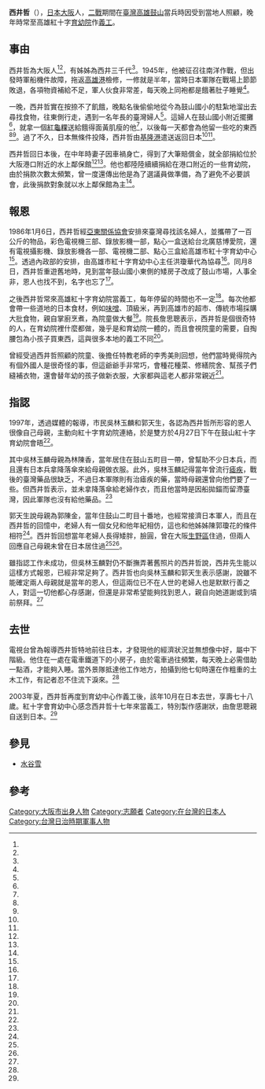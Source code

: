 {{Infobox Person
| name   = 西井哲
| image     =
| image_size     = 
| caption  = 
| birth_date  =  1925年
| birth_place =  {{EOJ}}[[大阪府|大阪府]]
| death_date  = {{death year and age|2003|1925}}
| death_place ={{JPN}}
| occupation = 
|alma_mater        = 
| office = 
| term_start = 
| term_end = 
| spouse = 
}}

'''西井哲'''（{{bd|1925年||2003年|10月|Nishii}}），[[日本|日本]][[大阪市|大阪]]人，[[二戰|二戰]]期間在[[臺灣|臺灣]][[高雄市_(州轄市)|高雄]][[鼓山區|鼓山]]當兵時因受到當地人照顧，晚年時常至高雄紅十字[[育幼院|育幼院]]作[[義工|義工]]。

==事由==
西井哲為大阪人<ref name="王翠璘"/><ref name="邱英明"/>，有姊姊為西井三千代<ref name="張碧玲1"/>。1945年，他被征召往南洋作戰，但出發時軍船機件故障，拖返[[高雄港|高雄港]]檢修，一修就是半年，當時日本軍隊在戰場上節節敗退，各項物資補給不足，軍人伙食非常差，每天晚上同袍都是餓著肚子睡覺<ref name="1986-01-09"/>。

一晚，西井哲實在按捺不了飢餓，晚點名後偷偷地從今為鼓山國小的駐紮地溜出去尋找食物，往東側行走，遇到一名年長的臺灣婦人<ref name="1986-01-09"/>。這婦人在鼓山國小附近擺攤<ref name="楊濡嘉"/>，就拿一個[[紅龜粿|紅龜粿]]送給餓得面黃肌瘦的他<ref name="邱英明"/>，以後每一天都會為他留一些吃的東西<ref name="楊濡嘉"/><ref name="張碧玲1"/>。過了不久，日本無條件投降，西井哲由[[基隆港|基隆港]]遣送返回日本<ref name="張碧玲1"/><ref name="1986-01-09"/>。

西井哲回日本後，在中年時妻子因車禍身亡，得到了大筆賠償金，就全部捐給位於大阪港口附近的水上鄰保館<ref name="張碧玲1"/><ref name="張碧玲2"/>。他也都陸陸續續捐給在港口附近的一些育幼院，由於捐款次數太頻繁，曾一度還傳出他是為了選議員做準備，為了避免不必要誤會，此後捐款對象就以水上鄰保館為主<ref name="張碧玲1"/>。

==報恩==
1986年1月6日，西井哲經[[亞東關係協會|亞東關係協會]]安排來臺灣尋找該名婦人，並攜帶了一百公斤的物品，彩色電視機三部、錄放影機一部，點心一盒送給台北廣慈博愛院，還有電視攝影機、錄放影機各一部、電視機二部、點心三盒給高雄市紅十字育幼中心<ref name="1986-01-08"/>。透過內政部的安排，由高雄市紅十字育幼中心主任洪瓊華代為協尋<ref name="邱英明"/>。同月8日，西井哲重遊舊地時，見到當年鼓山國小東側的矮房子改成了鼓山市場，人事全非，恩人也找不到，名字也忘了<ref name="1986-01-09"/>。

之後西井哲常來高雄紅十字育幼院當義工，每年停留的時間也不一定<ref name="張碧玲1"/>。每次他都會帶一些道地的日本食材，例如[[味噌|味噌]]、頂級米，再到高雄市的超市、傳統市場採購大批食物，親自掌廚烹煮，為院童做大餐<ref name="楊濡嘉"/>。院長詹思聰表示，西井哲是個很奇特的人，在育幼院裡什麼都做，幾乎是和育幼院一體的，而且會視院童的需要，自掏腰包為小孩子買東西，這與很多本地的義工不同<ref name="張碧玲1"/>。

曾經受過西井哲照顧的院童、後擔任特教老師的李秀美則回想，他們當時覺得院內有個外國人是很奇怪的事，但這爺爺手非常巧，會種花種菜、修繕院舍、幫孩子們縫補衣物，還會替年幼的孩子做新衣服，大家都與這老人都非常親近<ref name="張碧玲1"/>。

==指認==
1997年，透過媒體的報導，市民吳林玉麟和郭天生，各認為西井哲所形容的恩人很像自己母親，主動向紅十字育幼院連絡，於是雙方於4月27日下午在鼓山紅十字育幼院會晤<ref name="王翠璘"/>。

其中吳林玉麟母親為林陳香，當年居住在鼓山五町目一帶，曾幫助不少日本兵，而且還有日本兵拿降落傘來給母親做衣服。此外，吳林玉麟記得當年曾流行[[瘧疾|瘧疾]]，戰後的臺灣藥品很缺乏，不過日本軍隊則有治瘧疾的藥，當時母親還曾向他們要了一些。但西井哲表示，並未拿降落傘給老婦作衣，而且他當時是因船拋錨而留滯臺灣，因此軍隊也沒有給他藥品。<ref name="王翠璘"/>

郭天生說母親為郭陳金，當年住鼓山二町目十番地，也經常接濟日本軍人，而且在西井哲的回憶中，老婦人有一個女兒和他年紀相仿，這也和他姊姊陳郭瓊花的條件相符<ref name="王翠璘"/>。西井哲回想當年老婦人長得矮胖，臉圓，曾在大阪[[生野區|生野區]]住過，但兩人回應自己母親未曾在日本居住過<ref name="王翠璘"/><ref name="邱英明"/>。

雖指認工作未成功，但吳林玉麟對仍不斷撫弄著舊照片的西井哲說，西井先生能以這樣方式報恩，已經非常足夠了。西井哲也向吳林玉麟和郭天生表示感謝，說雖不能確定兩人母親就是當年的恩人，但這兩位已不在人世的老婦人也是默默行善之人，對這一切他都心存感謝，但還是非常希望能夠找到恩人，親自向她道謝或到墳前祭拜。<ref name="王翠璘"/>

==去世==
電視台曾為報導西井哲特地前往日本，才發現他的經濟狀況並無想像中好，屬中下階級。他住在一處在電車鐵道下的小房子，由於電車過往頻繁，每天晚上必需借助一點酒，才能夠入睡。當外景隊抵達他工作地方，拍攝到他七旬時還在作粗重的土木工作，有記者忍不住流下淚來。<ref name="張碧玲2"/>

2003年夏，西井哲再度到育幼中心作義工後，該年10月在日本去世，享壽七十八歲。紅十字會育幼中心感念西井哲十七年來當義工，特別製作感謝狀，由詹思聰親自送到日本。<ref name="楊濡嘉"/>
==參見==
*[[水谷雪|水谷雪]]

==參考==
{{portal box|人物|日本|高雄}}
{{reflist|1|refs=

<ref name="王翠璘">{{Cite news|url=|title=西井哲來台指認恩人沒有結果|author=王翠璘|language=zh-tw|newspaper=中國時報|date=1997-04-28|accessdate=}}</ref>

<ref name="楊濡嘉">{{Cite news|url=|title=西井爺爺紅會義工過世 從日本來台照顧育幼院童 17年不間斷 院長將赴日送感謝狀|author=楊濡嘉|language=zh-tw|newspaper=聯合報|date=2003-11-26|accessdate=}}</ref>

<ref name="1986-01-09">{{Cite news|url=|title=千里尋恩人 奈何人事皆非 西井哲 仍盼夙願得償|author=|language=zh-tw|newspaper=民生報|date=1986-01-09|accessdate=}}</ref>

<ref name="1986-01-08">{{Cite news|url=|title=昔日恩情今還願！ 日人西井哲尋訪壽山老友|author=|language=zh-tw|newspaper=民生報|date=1986-01-08|accessdate=}}</ref>

<ref name="邱英明">{{Cite news|url=|title=日人西井哲 把愛留給台灣孤兒 昔年受婦人濟助 高雄尋恩人未果|author=邱英明|language=zh-tw|newspaper=聯合報|date=1997-04-28|accessdate=}}</ref>

<ref name="張碧玲1">{{Cite news|url=|title=感念台灣情日人西井哲為孤兒點燈峰火歲月襯裡 台灣曾受老婦接濟一年半世紀後圖報已晚 奉獻大愛了卻心願|author=張碧玲|language=zh-tw|newspaper=中國時報|date=1997-01-06|accessdate=}}</ref>

<ref name="張碧玲2">{{Cite news|url=|title=西井哲 最貧窮的富人|author=張碧玲|language=zh-tw|newspaper=中國時報|date=1997-04-28|accessdate=}}</ref>

}}

{{DEFAULTSORT:Nishii}}
[[Category:大阪市出身人物|Category:大阪市出身人物]]
[[Category:志願者|Category:志願者]]
[[Category:在台灣的日本人|Category:在台灣的日本人]]
[[Category:台灣日治時期軍事人物|Category:台灣日治時期軍事人物]]